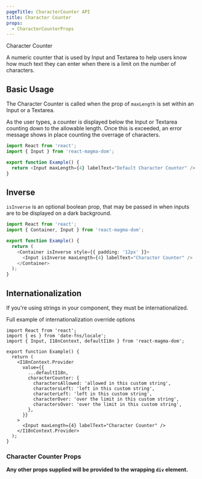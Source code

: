 ```yaml
---
pageTitle: CharacterCounter API
title: Character Counter
props:
  - CharacterCounterProps
---
```


<DocsHeading to="/design/character-counter/" type="api">Character Counter</DocsHeading>

A numeric counter that is used by <Link to="/api/input">Input</Link> and <Link to="/api/textarea">Textarea</Link> to help users know how much text they can enter when there is a limit on the number of characters.

## Basic Usage

The Character Counter is called when the prop of `maxLength` is set within an <Link to="/api/input">Input</Link> or a <Link to="/api/textarea">Textarea</Link>.

As the user types, a counter is displayed below the Input or Textarea counting down to the allowable length. Once this is exceeded, an error message shows in place counting the overrage of characters.

```typescript
import React from 'react';
import { Input } from 'react-magma-dom';

export function Example() {
  return <Input maxLength={4} labelText="Default Character Counter" />;
}
```

## Inverse

`isInverse` is an optional boolean prop, that may be passed in when inputs are to be displayed on a dark background.

```typescript
import React from 'react';
import { Container, Input } from 'react-magma-dom';

export function Example() {
  return (
    <Container isInverse style={{ padding: '12px' }}>
      <Input isInverse maxLength={4} labelText="Character Counter" />
    </Container>
  );
}
```

## Internationalization

If you're using strings in your component, they must be internationalized.

Full example of <Link to="/api/internationalization">internationalization override options</Link>

```tsx
import React from 'react';
import { es } from 'date-fns/locale';
import { Input, I18nContext, defaultI18n } from 'react-magma-dom';

export function Example() {
  return (
    <I18nContext.Provider
      value={{
        ...defaultI18n,
        characterCounter: {
          charactersAllowed: 'allowed in this custom string',
          charactersLeft: 'left in this custom string',
          characterLeft: 'left in this custom string',
          characterOver: 'over the limit in this custom string',
          charactersOver: 'over the limit in this custom string',
        },
      }}
    >
      <Input maxLength={4} labelText="Character Counter" />
    </I18nContext.Provider>
  );
}
```

### Character Counter Props

**Any other props supplied will be provided to the wrapping `div` element.**

<CharacterCounterProps />
